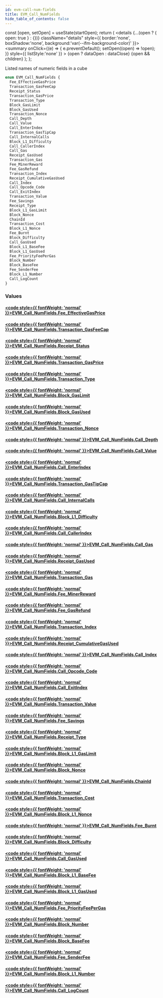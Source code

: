 ```yaml
---
id: evm-call-num-fields
title: EVM_Call_NumFields
hide_table_of_contents: false
---
```







  const [open, setOpen] = useState(startOpen);
  return (
    <details {...(open ? { open: true } : {})} className="details" style={{ border:'none', boxShadow:'none', background:'var(--ifm-background-color)' }}>
      <summary
        onClick={(e) => {
          e.preventDefault();
          setOpen((open) => !open);
        }}
        style={{ listStyle:'none' }}
      >
      {open ? dataOpen : dataClose}
      </summary>
      {open && children}
    </details>
  );
};










Listed names of numeric fields in a cube


```graphql
enum EVM_Call_NumFields {
  Fee_EffectiveGasPrice
  Transaction_GasFeeCap
  Receipt_Status
  Transaction_GasPrice
  Transaction_Type
  Block_GasLimit
  Block_GasUsed
  Transaction_Nonce
  Call_Depth
  Call_Value
  Call_EnterIndex
  Transaction_GasTipCap
  Call_InternalCalls
  Block_L1_Difficulty
  Call_CallerIndex
  Call_Gas
  Receipt_GasUsed
  Transaction_Gas
  Fee_MinerReward
  Fee_GasRefund
  Transaction_Index
  Receipt_CumulativeGasUsed
  Call_Index
  Call_Opcode_Code
  Call_ExitIndex
  Transaction_Value
  Fee_Savings
  Receipt_Type
  Block_L1_GasLimit
  Block_Nonce
  ChainId
  Transaction_Cost
  Block_L1_Nonce
  Fee_Burnt
  Block_Difficulty
  Call_GasUsed
  Block_L1_BaseFee
  Block_L1_GasUsed
  Fee_PriorityFeePerGas
  Block_Number
  Block_BaseFee
  Fee_SenderFee
  Block_L1_Number
  Call_LogCount
}
```




### Values

#### [<code style={{ fontWeight: 'normal' }}>EVM_Call_NumFields.<b>Fee_EffectiveGasPrice</b></code>](#)  
> 
> 
> 
> 

#### [<code style={{ fontWeight: 'normal' }}>EVM_Call_NumFields.<b>Transaction_GasFeeCap</b></code>](#)  
> 
> 
> 
> 

#### [<code style={{ fontWeight: 'normal' }}>EVM_Call_NumFields.<b>Receipt_Status</b></code>](#)  
> 
> 
> 
> 

#### [<code style={{ fontWeight: 'normal' }}>EVM_Call_NumFields.<b>Transaction_GasPrice</b></code>](#)  
> 
> 
> 
> 

#### [<code style={{ fontWeight: 'normal' }}>EVM_Call_NumFields.<b>Transaction_Type</b></code>](#)  
> 
> 
> 
> 

#### [<code style={{ fontWeight: 'normal' }}>EVM_Call_NumFields.<b>Block_GasLimit</b></code>](#)  
> 
> 
> 
> 

#### [<code style={{ fontWeight: 'normal' }}>EVM_Call_NumFields.<b>Block_GasUsed</b></code>](#)  
> 
> 
> 
> 

#### [<code style={{ fontWeight: 'normal' }}>EVM_Call_NumFields.<b>Transaction_Nonce</b></code>](#)  
> 
> 
> 
> 

#### [<code style={{ fontWeight: 'normal' }}>EVM_Call_NumFields.<b>Call_Depth</b></code>](#)  
> 
> 
> 
> 

#### [<code style={{ fontWeight: 'normal' }}>EVM_Call_NumFields.<b>Call_Value</b></code>](#)  
> 
> 
> 
> 

#### [<code style={{ fontWeight: 'normal' }}>EVM_Call_NumFields.<b>Call_EnterIndex</b></code>](#)  
> 
> 
> 
> 

#### [<code style={{ fontWeight: 'normal' }}>EVM_Call_NumFields.<b>Transaction_GasTipCap</b></code>](#)  
> 
> 
> 
> 

#### [<code style={{ fontWeight: 'normal' }}>EVM_Call_NumFields.<b>Call_InternalCalls</b></code>](#)  
> 
> 
> 
> 

#### [<code style={{ fontWeight: 'normal' }}>EVM_Call_NumFields.<b>Block_L1_Difficulty</b></code>](#)  
> 
> 
> 
> 

#### [<code style={{ fontWeight: 'normal' }}>EVM_Call_NumFields.<b>Call_CallerIndex</b></code>](#)  
> 
> 
> 
> 

#### [<code style={{ fontWeight: 'normal' }}>EVM_Call_NumFields.<b>Call_Gas</b></code>](#)  
> 
> 
> 
> 

#### [<code style={{ fontWeight: 'normal' }}>EVM_Call_NumFields.<b>Receipt_GasUsed</b></code>](#)  
> 
> 
> 
> 

#### [<code style={{ fontWeight: 'normal' }}>EVM_Call_NumFields.<b>Transaction_Gas</b></code>](#)  
> 
> 
> 
> 

#### [<code style={{ fontWeight: 'normal' }}>EVM_Call_NumFields.<b>Fee_MinerReward</b></code>](#)  
> 
> 
> 
> 

#### [<code style={{ fontWeight: 'normal' }}>EVM_Call_NumFields.<b>Fee_GasRefund</b></code>](#)  
> 
> 
> 
> 

#### [<code style={{ fontWeight: 'normal' }}>EVM_Call_NumFields.<b>Transaction_Index</b></code>](#)  
> 
> 
> 
> 

#### [<code style={{ fontWeight: 'normal' }}>EVM_Call_NumFields.<b>Receipt_CumulativeGasUsed</b></code>](#)  
> 
> 
> 
> 

#### [<code style={{ fontWeight: 'normal' }}>EVM_Call_NumFields.<b>Call_Index</b></code>](#)  
> 
> 
> 
> 

#### [<code style={{ fontWeight: 'normal' }}>EVM_Call_NumFields.<b>Call_Opcode_Code</b></code>](#)  
> 
> 
> 
> 

#### [<code style={{ fontWeight: 'normal' }}>EVM_Call_NumFields.<b>Call_ExitIndex</b></code>](#)  
> 
> 
> 
> 

#### [<code style={{ fontWeight: 'normal' }}>EVM_Call_NumFields.<b>Transaction_Value</b></code>](#)  
> 
> 
> 
> 

#### [<code style={{ fontWeight: 'normal' }}>EVM_Call_NumFields.<b>Fee_Savings</b></code>](#)  
> 
> 
> 
> 

#### [<code style={{ fontWeight: 'normal' }}>EVM_Call_NumFields.<b>Receipt_Type</b></code>](#)  
> 
> 
> 
> 

#### [<code style={{ fontWeight: 'normal' }}>EVM_Call_NumFields.<b>Block_L1_GasLimit</b></code>](#)  
> 
> 
> 
> 

#### [<code style={{ fontWeight: 'normal' }}>EVM_Call_NumFields.<b>Block_Nonce</b></code>](#)  
> 
> 
> 
> 

#### [<code style={{ fontWeight: 'normal' }}>EVM_Call_NumFields.<b>ChainId</b></code>](#)  
> 
> 
> 
> 

#### [<code style={{ fontWeight: 'normal' }}>EVM_Call_NumFields.<b>Transaction_Cost</b></code>](#)  
> 
> 
> 
> 

#### [<code style={{ fontWeight: 'normal' }}>EVM_Call_NumFields.<b>Block_L1_Nonce</b></code>](#)  
> 
> 
> 
> 

#### [<code style={{ fontWeight: 'normal' }}>EVM_Call_NumFields.<b>Fee_Burnt</b></code>](#)  
> 
> 
> 
> 

#### [<code style={{ fontWeight: 'normal' }}>EVM_Call_NumFields.<b>Block_Difficulty</b></code>](#)  
> 
> 
> 
> 

#### [<code style={{ fontWeight: 'normal' }}>EVM_Call_NumFields.<b>Call_GasUsed</b></code>](#)  
> 
> 
> 
> 

#### [<code style={{ fontWeight: 'normal' }}>EVM_Call_NumFields.<b>Block_L1_BaseFee</b></code>](#)  
> 
> 
> 
> 

#### [<code style={{ fontWeight: 'normal' }}>EVM_Call_NumFields.<b>Block_L1_GasUsed</b></code>](#)  
> 
> 
> 
> 

#### [<code style={{ fontWeight: 'normal' }}>EVM_Call_NumFields.<b>Fee_PriorityFeePerGas</b></code>](#)  
> 
> 
> 
> 

#### [<code style={{ fontWeight: 'normal' }}>EVM_Call_NumFields.<b>Block_Number</b></code>](#)  
> 
> 
> 
> 

#### [<code style={{ fontWeight: 'normal' }}>EVM_Call_NumFields.<b>Block_BaseFee</b></code>](#)  
> 
> 
> 
> 

#### [<code style={{ fontWeight: 'normal' }}>EVM_Call_NumFields.<b>Fee_SenderFee</b></code>](#)  
> 
> 
> 
> 

#### [<code style={{ fontWeight: 'normal' }}>EVM_Call_NumFields.<b>Block_L1_Number</b></code>](#)  
> 
> 
> 
> 

#### [<code style={{ fontWeight: 'normal' }}>EVM_Call_NumFields.<b>Call_LogCount</b></code>](#)  
> 
> 
> 
> 



